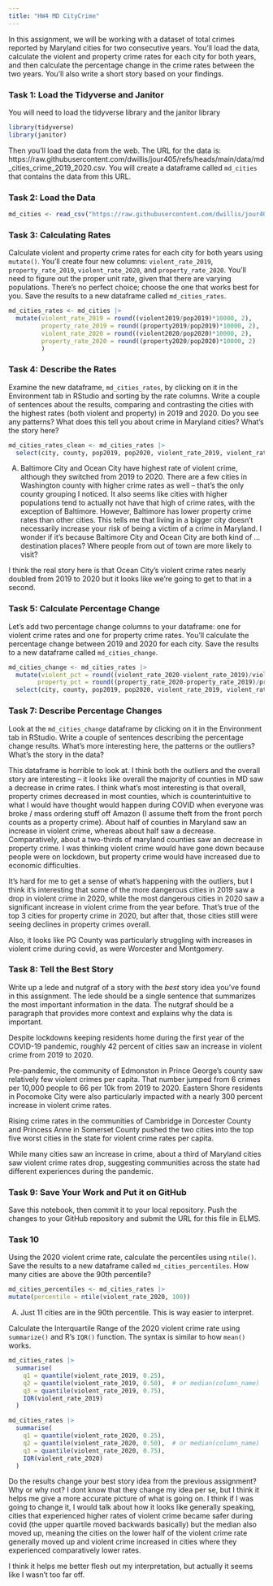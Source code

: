 ```yaml
---
title: "HW4 MD CityCrime"
---
```


In this assignment, we will be working with a dataset of total crimes reported by Maryland cities for two consecutive years. You'll load the data, calculate the violent and property crime rates for each city for both years, and then calculate the percentage change in the crime rates between the two years. You'll also write a short story based on your findings.

### Task 1: Load the Tidyverse and Janitor

You will need to load the tidyverse library and the janitor library

```r
library(tidyverse)
library(janitor)
```

Then you'll load the data from the web. The URL for the data is: https://raw.githubusercontent.com/dwillis/jour405/refs/heads/main/data/md_cities_crime_2019_2020.csv. You will create a dataframe called `md_cities` that contains the data from this URL.

### Task 2: Load the Data

```r
md_cities <- read_csv("https://raw.githubusercontent.com/dwillis/jour405/refs/heads/main/data/md_cities_crime_2019_2020.csv")
```
### Task 3: Calculating Rates

Calculate violent and property crime rates for each city for both years using `mutate()`. You'll create four new columns: `violent_rate_2019`, `property_rate_2019`, `violent_rate_2020`, and `property_rate_2020`. You'll need to figure out the proper unit rate, given that there are varying populations. There's no perfect choice; choose the one that works best for you. Save the results to a new dataframe called `md_cities_rates`.

```r
md_cities_rates <- md_cities |>
  mutate(violent_rate_2019 = round((violent2019/pop2019)*10000, 2),
         property_rate_2019 = round((property2019/pop2019)*10000, 2),
         violent_rate_2020 = round((violent2020/pop2020)*10000, 2),
         property_rate_2020 = round((property2020/pop2020)*10000, 2)
         )
```

### Task 4: Describe the Rates

Examine the new dataframe, `md_cities_rates`, by clicking on it in the Environment tab in RStudio and sorting by the rate columns. Write a couple of sentences about the results, comparing and contrasting the cities with the highest rates (both violent and property) in 2019 and 2020. Do you see any patterns? What does this tell you about crime in Maryland cities? What's the story here?
```r
md_cities_rates_clean <- md_cities_rates |>
  select(city, county, pop2019, pop2020, violent_rate_2019, violent_rate_2020, property_rate_2019, property_rate_2020)
```

A)
Baltimore City and Ocean City have highest rate of violent crime, although they switched from 2019 to 2020. There are a few cities in Washington county with higher crime rates as well -- that's the only county grouping I noticed. It also seems like cities with higher populations tend to actually not have that high of crime rates, with the exception of Baltimore. However, Baltimore has lower property crime rates than other cities. This tells me that living in a bigger city doesn't necessarily increase your risk of being a victim of a crime in Maryland. I wonder if it's because Baltimore City and Ocean City are both kind of ... destination places? Where people from out of town are more likely to visit?

I think the real story here is that Ocean City's violent crime rates nearly doubled from 2019 to 2020 but it looks like we're going to get to that in a second.

### Task 5: Calculate Percentage Change

Let's add two percentage change columns to your dataframe: one for violent crime rates and one for property crime rates. You'll calculate the percentage change between 2019 and 2020 for each city. Save the results to a new dataframe called `md_cities_change`.

```r
md_cities_change <- md_cities_rates |>
  mutate(violent_pct = round((violent_rate_2020-violent_rate_2019)/violent_rate_2019*100,2),
        property_pct = round((property_rate_2020-property_rate_2019)/property_rate_2019*100,2)) |>
  select(city, county, pop2019, pop2020, violent_rate_2019, violent_rate_2020, property_rate_2019, property_rate_2020, violent_pct, property_pct)
```

### Task 7: Describe Percentage Changes

Look at the `md_cities_change` dataframe by clicking on it in the Environment tab in RStudio. Write a couple of sentences describing the percentage change results. What's more interesting here, the patterns or the outliers? What's the story in the data?

This dataframe is horrible to look at. I think both the outliers and the overall story are interesting -- it looks like overall the majority of counties in MD saw a decrease in crime rates. I think what's most interesting is that overall, property crimes decreased in most counties, which is counterintuitive to what I would have thought would happen during COVID when everyone was broke / mass ordering stuff off Amazon (I assume theft from the front porch counts as a property crime). About half of counties in Maryland saw an increase in violent crime, whereas about half saw a decrease. Comparatively, about a two-thirds of maryland counties saw an decrease in property crime. I was thinking violent crime would have gone down because people were on lockdown, but property crime would have increased due to economic difficulties.

It's hard for me to get a sense of what's happening with the outliers, but I think it's interesting that some of the more dangerous cities in 2019 saw a drop in violent crime in 2020, while the most dangerous cities in 2020 saw a significant increase in violent crime from the year before. That's true of the top 3 cities for property crime in 2020, but after that, those cities still were seeing declines in property crimes overall.

Also, it looks like PG County was particularly struggling with increases in violent crime during covid, as were Worcester and Montgomery.

### Task 8: Tell the Best Story

Write up a lede and nutgraf of a story with the _best_ story idea you've found in this assignment. The lede should be a single sentence that summarizes the most important information in the data. The nutgraf should be a paragraph that provides more context and explains why the data is important.

Despite lockdowns keeping residents home during the first year of the COVID-19 pandemic, roughly 42 percent of cities saw an increase in violent crime from 2019 to 2020.

Pre-pandemic, the community of Edmonston in Prince George's county saw relatively few violent crimes per capita. That number jumped from 6 crimes per 10,000 people to 66 per 10k from 2019 to 2020. Eastern Shore residents in Pocomoke City were also particularly impacted with a nearly 300 percent increase in violent crime rates.

Rising crime rates in the communities of Cambridge in Dorcester County and Princess Anne in Somerset County pushed the two cities into the top five worst cities in the state for violent crime rates per capita.

While many cities saw an increase in crime, about a third of Maryland cities saw violent crime rates drop, suggesting communities across the state had different experiences during the pandemic.



### Task 9: Save Your Work and Put it on GitHub

Save this notebook, then commit it to your local repository. Push the changes to your GitHub repository and submit the URL for this file in ELMS.

### Task 10 
Using the 2020 violent crime rate, calculate the percentiles using `ntile()`. Save the results to a new dataframe called `md_cities_percentiles`. How many cities are above the 90th percentile?

```r
md_cities_percentiles <- md_cities_rates |>
mutate(percentile = ntile(violent_rate_2020, 100))
```

A) Just 11 cities are in the 90th percentile. This is way easier to interpret.


Calculate the Interquartile Range of the 2020 violent crime rate using `summarize()` and R's `IQR()` function. The syntax is similar to how `mean()` works.

```r
md_cities_rates |>
  summarise(
    q1 = quantile(violent_rate_2019, 0.25),
    q2 = quantile(violent_rate_2019, 0.50),  # or median(column_name)
    q3 = quantile(violent_rate_2019, 0.75),
    IQR(violent_rate_2019)
  )

md_cities_rates |>
  summarise(
    q1 = quantile(violent_rate_2020, 0.25),
    q2 = quantile(violent_rate_2020, 0.50),  # or median(column_name)
    q3 = quantile(violent_rate_2020, 0.75),
    IQR(violent_rate_2020)
  )

```

Do the results change your best story idea from the previous assignment? Why or why not?
I dont know that they change my idea per se, but I think it helps me give a more accurate picture of what is going on. I think if I was going to change it, I would talk about how it looks like generally speaking, cities that experienced higher rates of violent crime became safer during covid (the upper quartile moved backwards basically) but the median also moved up, meaning the cities on the lower half of the violent crime rate generally moved up and violent crime increased in cities where they experienced comparatively lower rates.

I think it helps me better flesh out my interpretation, but actually it seems like I wasn't too far off.
